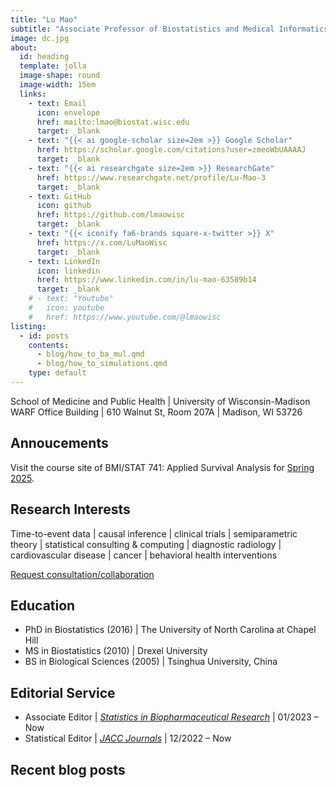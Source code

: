 ```yaml
---
title: "Lu Mao"
subtitle: "Associate Professor of Biostatistics and Medical Informatics"
image: dc.jpg
about: 
  id: heading
  template: jolla
  image-shape: round
  image-width: 15em
  links:
    - text: Email
      icon: envelope
      href: mailto:lmao@biostat.wisc.edu 
      target: _blank
    - text: "{{< ai google-scholar size=2em >}} Google Scholar"
      href: https://scholar.google.com/citations?user=zmeoWbUAAAAJ 
      target: _blank
    - text: "{{< ai researchgate size=2em >}} ResearchGate"
      href: https://www.researchgate.net/profile/Lu-Mao-3
      target: _blank
    - text: GitHub
      icon: github
      href: https://github.com/lmaowisc
      target: _blank
    - text: "{{< iconify fa6-brands square-x-twitter >}} X"
      href: https://x.com/LuMaoWisc
      target: _blank
    - text: LinkedIn
      icon: linkedin
      href: https://www.linkedin.com/in/lu-mao-63589b14
      target: _blank
    # - text: "Youtube"
    #   icon: youtube
    #   href: https://www.youtube.com/@lmaowisc
listing: 
  - id: posts
    contents: 
      - blog/how_to_ba_mul.qmd
      - blog/how_to_simulations.qmd
    type: default
---
```



::: {#heading}
School of Medicine and Public Health | University of Wisconsin-Madison \
WARF Office Building | 610 Walnut St, Room 207A | Madison, WI 53726
:::

## Annoucements

Visit the course site of BMI/STAT 741: Applied Survival Analysis
for [Spring 2025](https://lmaowisc.github.io/BMI741).

## Research Interests

Time-to-event data \| causal inference \| clinical trials \| semiparametric theory \| statistical consulting & computing \| diagnostic radiology \| cardiovascular disease \| cancer \| behavioral health interventions

[Request consultation/collaboration](https://ictr.wisc.edu/consults/biostatistics-2)

## Education

-   PhD in Biostatistics (2016) \| The University of North Carolina at Chapel Hill
-   MS in Biostatistics (2010) \| Drexel University 
-   BS in Biological Sciences (2005) \| Tsinghua University, China


## Editorial Service

-   Associate Editor \|				[*Statistics in Biopharmaceutical Research*](https://www.tandfonline.com/journals/usbr20/about-this-journal#editorial-board){target="_blank"} \|		01/2023 -- Now
-   Statistical Editor \|				[*JACC Journals*](https://www.jacc.org/journal/heart-failure/editorial-board){target="_blank"} \|								12/2022 -- Now


## Recent blog posts

:::{#posts}
:::
